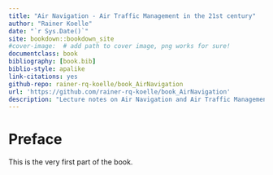 ```yaml
--- 
title: "Air Navigation - Air Traffic Management in the 21st century"
author: "Rainer Koelle"
date: "`r Sys.Date()`"
site: bookdown::bookdown_site
#cover-image:  # add path to cover image, png works for sure!
documentclass: book
bibliography: [book.bib]
biblio-style: apalike
link-citations: yes
github-repo: rainer-rq-koelle/book_AirNavigation
url: 'https://github.com/rainer-rq-koelle/book_AirNavigation'
description: "Lecture notes on Air Navigation and Air Traffic Management."
---
```


# Preface {-}

This is the very first part of the book.
